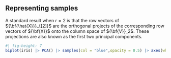 ## Representing samples
::: fragment
A standard result when $r = 2$ is that the row vectors of
${\bf{\hat{X}}}_{[2]}$ are the orthogonal projects of the corresponding
row vectors of ${\bf{X}}$ onto the column space of ${\bf{V}}_2$. These projections are also known as the first two principal components.
:::

::: fragment
```r
#| fig-height: 7
biplot(iris) |> PCA() |> samples(col = "blue",opacity = 0.5) |> axes(which = NULL) |> plot()
```
:::

